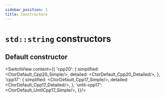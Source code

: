 ```yaml
---
sidebar_position: 1
title: Constructors
---
```


# `std::string` constructors


<!-- Codes -->




## Default constructor

<SwitchView content={{
		'cpp20': {
			simplified:	<CtorDefault_Cpp20_Simple/>,
			detailed: 	<CtorDefault_Cpp20_Detailed/>,
		},
		'cpp17': {
			simplified:	<CtorDefault_Cpp17_Simple/>,
			detailed:	<CtorDefault_Cpp17_Detailed/>,
		},
		'until-cpp17':	<CtorDefault_UntilCpp17_Simple/>,
	}}/>



